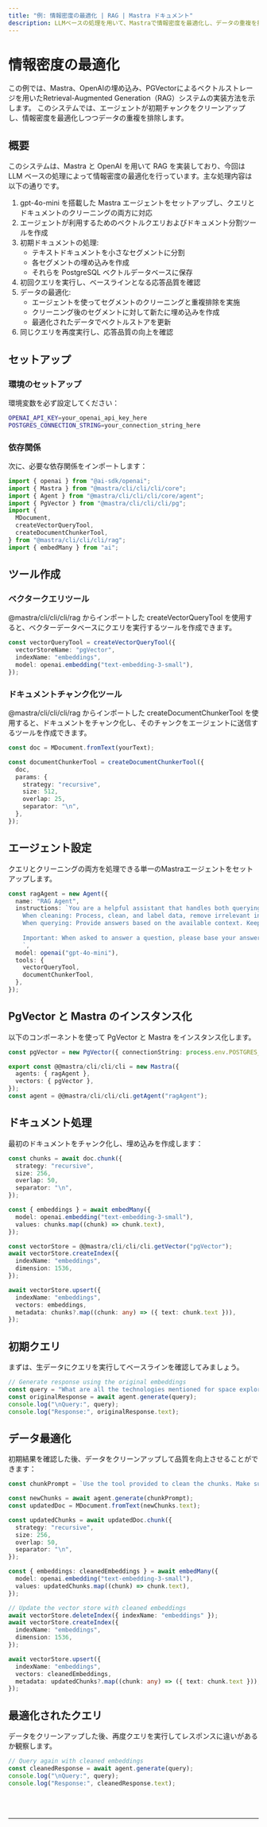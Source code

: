 ```yaml
---
title: "例: 情報密度の最適化 | RAG | Mastra ドキュメント"
description: LLMベースの処理を用いて、Mastraで情報密度を最適化し、データの重複を排除するRAGシステムの実装例。
---
```



# 情報密度の最適化

この例では、Mastra、OpenAIの埋め込み、PGVectorによるベクトルストレージを用いたRetrieval-Augmented Generation（RAG）システムの実装方法を示します。
このシステムでは、エージェントが初期チャンクをクリーンアップし、情報密度を最適化しつつデータの重複を排除します。

## 概要

このシステムは、Mastra と OpenAI を用いて RAG を実装しており、今回は LLM ベースの処理によって情報密度の最適化を行っています。主な処理内容は以下の通りです。

1. gpt-4o-mini を搭載した Mastra エージェントをセットアップし、クエリとドキュメントのクリーニングの両方に対応
2. エージェントが利用するためのベクトルクエリおよびドキュメント分割ツールを作成
3. 初期ドキュメントの処理:
   - テキストドキュメントを小さなセグメントに分割
   - 各セグメントの埋め込みを作成
   - それらを PostgreSQL ベクトルデータベースに保存
4. 初回クエリを実行し、ベースラインとなる応答品質を確認
5. データの最適化:
   - エージェントを使ってセグメントのクリーニングと重複排除を実施
   - クリーニング後のセグメントに対して新たに埋め込みを作成
   - 最適化されたデータでベクトルストアを更新
6. 同じクエリを再度実行し、応答品質の向上を確認

## セットアップ

### 環境のセットアップ

環境変数を必ず設定してください：

```bash filename=".env"
OPENAI_API_KEY=your_openai_api_key_here
POSTGRES_CONNECTION_STRING=your_connection_string_here
```

### 依存関係

次に、必要な依存関係をインポートします：

```typescript copy showLineNumbers filename="index.ts"
import { openai } from "@ai-sdk/openai";
import { Mastra } from "@mastra/cli/cli/cli/core";
import { Agent } from "@mastra/cli/cli/cli/core/agent";
import { PgVector } from "@mastra/cli/cli/cli/pg";
import {
  MDocument,
  createVectorQueryTool,
  createDocumentChunkerTool,
} from "@mastra/cli/cli/cli/rag";
import { embedMany } from "ai";
```

## ツール作成

### ベクタークエリツール

@mastra/cli/cli/cli/rag からインポートした createVectorQueryTool を使用すると、ベクターデータベースにクエリを実行するツールを作成できます。

```typescript copy showLineNumbers{8} filename="index.ts"
const vectorQueryTool = createVectorQueryTool({
  vectorStoreName: "pgVector",
  indexName: "embeddings",
  model: openai.embedding("text-embedding-3-small"),
});
```

### ドキュメントチャンク化ツール

@mastra/cli/cli/cli/rag からインポートした createDocumentChunkerTool を使用すると、ドキュメントをチャンク化し、そのチャンクをエージェントに送信するツールを作成できます。

```typescript copy showLineNumbers{14} filename="index.ts"
const doc = MDocument.fromText(yourText);

const documentChunkerTool = createDocumentChunkerTool({
  doc,
  params: {
    strategy: "recursive",
    size: 512,
    overlap: 25,
    separator: "\n",
  },
});
```

## エージェント設定

クエリとクリーニングの両方を処理できる単一のMastraエージェントをセットアップします。

```typescript copy showLineNumbers{26} filename="index.ts"
const ragAgent = new Agent({
  name: "RAG Agent",
  instructions: `You are a helpful assistant that handles both querying and cleaning documents.
    When cleaning: Process, clean, and label data, remove irrelevant information and deduplicate content while preserving key facts.
    When querying: Provide answers based on the available context. Keep your answers concise and relevant.
    
    Important: When asked to answer a question, please base your answer only on the context provided in the tool. If the context doesn't contain enough information to fully answer the question, please state that explicitly.
    `,
  model: openai("gpt-4o-mini"),
  tools: {
    vectorQueryTool,
    documentChunkerTool,
  },
});
```

## PgVector と Mastra のインスタンス化

以下のコンポーネントを使って PgVector と Mastra をインスタンス化します。

```typescript copy showLineNumbers{41} filename="index.ts"
const pgVector = new PgVector({ connectionString: process.env.POSTGRES_CONNECTION_STRING! });

export const @@mastra/cli/cli/cli = new Mastra({
  agents: { ragAgent },
  vectors: { pgVector },
});
const agent = @@mastra/cli/cli/cli.getAgent("ragAgent");
```

## ドキュメント処理

最初のドキュメントをチャンク化し、埋め込みを作成します：

```typescript copy showLineNumbers{49} filename="index.ts"
const chunks = await doc.chunk({
  strategy: "recursive",
  size: 256,
  overlap: 50,
  separator: "\n",
});

const { embeddings } = await embedMany({
  model: openai.embedding("text-embedding-3-small"),
  values: chunks.map((chunk) => chunk.text),
});

const vectorStore = @@mastra/cli/cli/cli.getVector("pgVector");
await vectorStore.createIndex({
  indexName: "embeddings",
  dimension: 1536,
});

await vectorStore.upsert({
  indexName: "embeddings",
  vectors: embeddings,
  metadata: chunks?.map((chunk: any) => ({ text: chunk.text })),
});
```

## 初期クエリ

まずは、生データにクエリを実行してベースラインを確認してみましょう。

```typescript copy showLineNumbers{73} filename="index.ts"
// Generate response using the original embeddings
const query = "What are all the technologies mentioned for space exploration?";
const originalResponse = await agent.generate(query);
console.log("\nQuery:", query);
console.log("Response:", originalResponse.text);
```

## データ最適化

初期結果を確認した後、データをクリーンアップして品質を向上させることができます：

```typescript copy showLineNumbers{79} filename="index.ts"
const chunkPrompt = `Use the tool provided to clean the chunks. Make sure to filter out irrelevant information that is not space related and remove duplicates.`;

const newChunks = await agent.generate(chunkPrompt);
const updatedDoc = MDocument.fromText(newChunks.text);

const updatedChunks = await updatedDoc.chunk({
  strategy: "recursive",
  size: 256,
  overlap: 50,
  separator: "\n",
});

const { embeddings: cleanedEmbeddings } = await embedMany({
  model: openai.embedding("text-embedding-3-small"),
  values: updatedChunks.map((chunk) => chunk.text),
});

// Update the vector store with cleaned embeddings
await vectorStore.deleteIndex({ indexName: "embeddings" });
await vectorStore.createIndex({
  indexName: "embeddings",
  dimension: 1536,
});

await vectorStore.upsert({
  indexName: "embeddings",
  vectors: cleanedEmbeddings,
  metadata: updatedChunks?.map((chunk: any) => ({ text: chunk.text })),
});
```

## 最適化されたクエリ

データをクリーンアップした後、再度クエリを実行してレスポンスに違いがあるか観察します。

```typescript copy showLineNumbers{109} filename="index.ts"
// Query again with cleaned embeddings
const cleanedResponse = await agent.generate(query);
console.log("\nQuery:", query);
console.log("Response:", cleanedResponse.text);
```

<br />
<br />
<hr className="dark:border-[#404040] border-gray-300" />
<br />
<br />
<GithubLink
  link={
    "https://github.com/@@mastra/cli/cli/cli-ai/@@mastra/cli/cli/cli/blob/main/examples/basics/rag/cleanup-rag"
  }
/>

